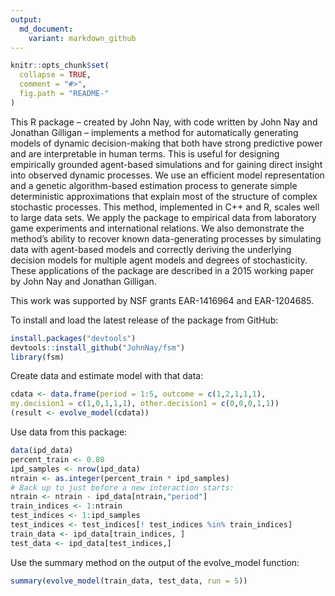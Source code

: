 ```yaml
---
output:
  md_document:
    variant: markdown_github
---
```


<!-- README.md is generated from README.Rmd. Please edit that file -->

```r
knitr::opts_chunk$set(
  collapse = TRUE,
  comment = "#>",
  fig.path = "README-"
)
```

This R package -- created by John Nay, with code written by John Nay and Jonathan Gilligan -- implements a method for automatically generating models of dynamic decision-making that both have strong predictive power and are interpretable in human terms. This is useful for designing empirically grounded agent-based simulations and for gaining direct insight into observed dynamic processes. We use an efficient model representation and a genetic algorithm-based estimation process to generate simple deterministic approximations that explain most of the structure of complex stochastic processes. This method, implemented in C++ and R, scales well to large data sets. We apply the package to empirical data from laboratory game experiments and international relations. We also demonstrate the method's ability to recover known data-generating processes by simulating data with agent-based models and correctly deriving the underlying decision models for multiple agent models and degrees of stochasticity. These applications of the package are described in a 2015 working paper by John Nay and Jonathan Gilligan.

This work was supported by NSF grants EAR-1416964 and EAR-1204685.

To install and load the latest release of the package from GitHub:
```r
install.packages("devtools")
devtools::install_github("JohnNay/fsm")
library(fsm)
```

Create data and estimate model with that data:
```r
cdata <- data.frame(period = 1:5, outcome = c(1,2,1,1,1),
my.decision1 = c(1,0,1,1,1), other.decision1 = c(0,0,0,1,1))
(result <- evolve_model(cdata))
```

Use data from this package:
```r
data(ipd_data)
percent_train <- 0.80
ipd_samples <- nrow(ipd_data)
ntrain <- as.integer(percent_train * ipd_samples)
# Back up to just before a new interaction starts:
ntrain <- ntrain - ipd_data[ntrain,"period"]
train_indices <- 1:ntrain
test_indices <- 1:ipd_samples
test_indices <- test_indices[! test_indices %in% train_indices]
train_data <- ipd_data[train_indices, ]
test_data <- ipd_data[test_indices,]
```

Use the summary method on the output of the evolve_model function:
```r
summary(evolve_model(train_data, test_data, run = 5))
```


